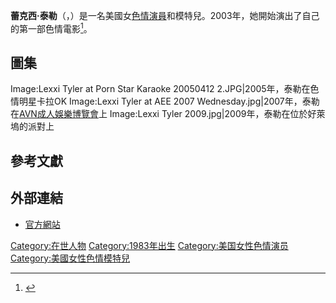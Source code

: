 {{noteTA
|G1=Show
|G2=Movie
}}
{{Adult bio
| name            = 蕾克西·泰勒<br>Lexxi Tyler
| gender          = female
| image           = 09AVN91 - Lexxi Tyler.jpg
| caption         = 2009年，泰勒在[[成人影帶新聞成人娛樂博覽會|AVN成人娛樂博覽會]]上
| birth_name      = 
| birth           = {{birth date and age|1983|5|16}}
| location        = {{USA}}[[奧勒岡州|奧勒岡州]]，{{le|比佛頓市 (奧勒岡州)|Beaverton, Oregon|比佛頓市}}
| death_date      = 
| death_place     = 
| spouse          = 
| height          = {{height|ft=5|in=8|wiki=yes}}
| weight          = {{convert|55|kg|lb|abbr=on}}
| measurements    = 34E-24-32（E罩杯）
| eye color       = 棕色
| hair color      = 金色
| ethnicity       = [[白人|高加索]]
| alias           = Lexxi<br>Lexxi Lexi Tyler<ref>{{Cite web |url=http://www.boobpedia.com/boobs/Lexxi_Tyler |title=Lexxi Tyler - Boobpedia - Encyclopedia of big boobs |accessdate=2017-03-28 |archive-date=2017-03-28 |archive-url=https://web.archive.org/web/20170328204457/http://boobpedia.com/boobs/Lexxi_Tyler |dead-url=no }}</ref>
| number of films = 
| homepage        = http://www.lexxityler.com/ lexxityler.com
}}
'''蕾克西·泰勒'''（{{lang-en|'''Lexxi Tyler'''}}，{{bd|1983年|5月16日}}）是一名美國女[[色情演員|色情演員]]和模特兒。2003年，她開始演出了自己的第一部色情電影<ref name="aboutme">{{Cite web |url=http://blogs.aziani.com/clublexxityler/about/ |title=Lexxi Tyler's About page on her blog |accessdate=2017-03-28 |archive-date=2017-06-20 |archive-url=https://web.archive.org/web/20170620015250/http://blogs.aziani.com/clublexxityler/about/ |dead-url=no }}</ref>。

==圖集==
<gallery>
Image:Lexxi Tyler at Porn Star Karaoke 20050412 2.JPG|2005年，泰勒在色情明星卡拉OK
Image:Lexxi Tyler at AEE 2007 Wednesday.jpg|2007年，泰勒在[[成人影帶新聞成人娛樂博覽會|AVN成人娛樂博覽會]]上
Image:Lexxi Tyler 2009.jpg|2009年，泰勒在位於好萊塢的派對上

</gallery>

==參考文獻==
{{Reflist|30em}}

==外部連結==
{{commonscat|Lexxi Tyler}}
{{portal|色情}}
* [http://www.lexxityler.com/ 官方網站] {{Wayback|url=http://www.lexxityler.com/ |date=20170328195800 }}

{{DEFAULTSORT:Tyler, Lexxi}}
[[Category:在世人物|Category:在世人物]]
[[Category:1983年出生|Category:1983年出生]]
[[Category:美国女性色情演员|Category:美国女性色情演员]]
[[Category:美國女性色情模特兒|Category:美國女性色情模特兒]]